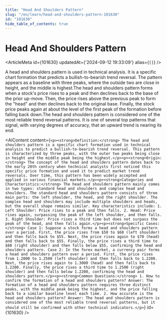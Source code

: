 ```yaml
---
title: "Head And Shoulders Pattern"
slug: "/en/learn/head-and-shoulders-pattern-101630"
id: "101630"
hide_table_of_contents: true
---
```



# Head And Shoulders Pattern

<ArticleMeta id={101630} updatedAt={'2024-09-12 19:33:09'} alias={`[]`} />
<div className='border-solid border-b border-t-0 my-4 border-[var(--ifm-color-gray-300)]' />

A head and shoulders pattern is used in technical analysis. It is a specific chart formation that predicts a bullish-to-bearish trend reversal. The pattern appears as a baseline with three peaks, where the outside two are close in height, and the middle is highest.The head and shoulders pattern forms when a stock's price rises to a peak and then declines back to the base of the prior up-move. Then, the price rises above the previous peak to form the "head" and then declines back to the original base. Finally, the stock price peaks again at about the level of the first peak of the formation before falling back down.The head and shoulders pattern is considered one of the most reliable trend reversal patterns. It is one of several top patterns that signal, with varying degrees of accuracy, that an upward trend is nearing its end.

<AIContent content={`<p><strong>Definition:</strong> The head and shoulders pattern is a specific chart formation used in technical analysis to predict a bullish-to-bearish trend reversal. This pattern is characterized by three peaks, with the outer two peaks being close in height and the middle peak being the highest.</p><p><strong>Origin:</strong> The concept of the head and shoulders pattern dates back to the early 20th century when technical analysts first noticed this specific price formation and used it to predict market trend reversals. Over time, this pattern has been widely accepted and applied in various financial markets.</p><p><strong>Categories and Characteristics:</strong> The head and shoulders pattern mainly comes in two types: standard head and shoulders and complex head and shoulders. The standard head and shoulders pattern consists of three main parts: the left shoulder, the head, and the right shoulder. The complex head and shoulders may include multiple shoulders and heads, but the overall shape remains similar. Key characteristics include: 1. Left Shoulder: Price rises to a peak and then falls. 2. Head: Price rises again, surpassing the peak of the left shoulder, and then falls. 3. Right Shoulder: Price rises a third time but does not surpass the peak of the head, and then falls again.</p><p><strong>Specific Cases:</strong> Case 1: Suppose a stock forms a head and shoulders pattern over a period. First, the price rises from $50 to $60 (left shoulder) and then falls back to $55. Next, the price rises again to $70 (head) and then falls back to $55. Finally, the price rises a third time to $60 (right shoulder) and then falls below $55, confirming the head and shoulders pattern. Case 2: In the forex market, a currency pair forms a head and shoulders pattern over a period. First, the price rises from 1.2000 to 1.2500 (left shoulder) and then falls back to 1.2200. Next, the price rises again to 1.3000 (head) and then falls back to 1.2200. Finally, the price rises a third time to 1.2500 (right shoulder) and then falls below 1.2200, confirming the head and shoulders pattern.</p><p><strong>Common Questions:</strong> 1. How to confirm the formation of a head and shoulders pattern? Answer: The formation of a head and shoulders pattern requires three distinct peaks, with the middle peak being the highest, and the price falling back to a similar baseline level each time. 2. How accurate is the head and shoulders pattern? Answer: The head and shoulders pattern is considered one of the most reliable trend reversal patterns, but it should still be confirmed with other technical indicators.</p>`} id={101630} />
